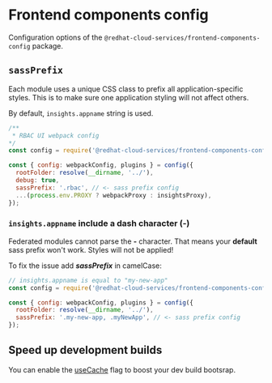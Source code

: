 
# Frontend components config

Configuration options of the `@redhat-cloud-services/frontend-components-config` package.

## `sassPrefix`

Each module uses a unique CSS class to prefix all application-specific styles. This is to make sure one application styling will not affect others.

By default, `insights.appname` string is used.

```jsx
/** 
 * RBAC UI webpack config
*/
const config = require('@redhat-cloud-services/frontend-components-config');

const { config: webpackConfig, plugins } = config({
  rootFolder: resolve(__dirname, '../'),
  debug: true,
  sassPrefix: '.rbac', // <- sass prefix config
  ...(process.env.PROXY ? webpackProxy : insightsProxy),
});

```


### `insights.appname`&nbsp;include a dash character (-)

<Alert variant="danger" className="pf-v5-u-mb-md" title="Does your 'insights.appname' includes a dash character (-)?"></Alert>

Federated modules cannot parse the **-** character. That means your **default** sass prefix won't work. Styles will not be applied!

To fix the issue add ***sassPrefix*** in camelCase:

```jsx
// insights.appname is equal to "my-new-app"
const config = require('@redhat-cloud-services/frontend-components-config');

const { config: webpackConfig, plugins } = config({
  rootFolder: resolve(__dirname, '../'),
  sassPrefix: '.my-new-app, .myNewApp', // <- sass prefix config
});

```

## Speed up development builds

You can enable the <a href="/frontend-components-config/use-cache">useCache</a> flag to boost your dev build bootsrap.
